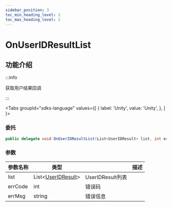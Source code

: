 ```yaml
---
sidebar_position: 3
toc_min_heading_level: 2
toc_max_heading_level: 2
---
```


# OnUserIDResultList

## 功能介绍

:::info

获取用户结果回调

:::

<Tabs
groupId="sdks-language"
values={[
{ label: 'Unity', value: 'Unity', },
]
}>

<TabItem value="Unity">

### 委托

```C# showLineNumbers
public delegate void OnUserIDResultList(List<UserIDResult> list, int errCode, string errMsg);
```

### 参数

| 参数名称 | 类型                           || 描述     |
| -------- | -------------------------------------------------------------------------------------- | -------- | -------- |
| list | List<[UserIDResult](docs/sdks/class/relation/UserIdResult.mdx)> | UserIDResult列表 |
| errCode | int | 错误码 |
| errMsg | string |错误信息 |

</TabItem>

</Tabs>

